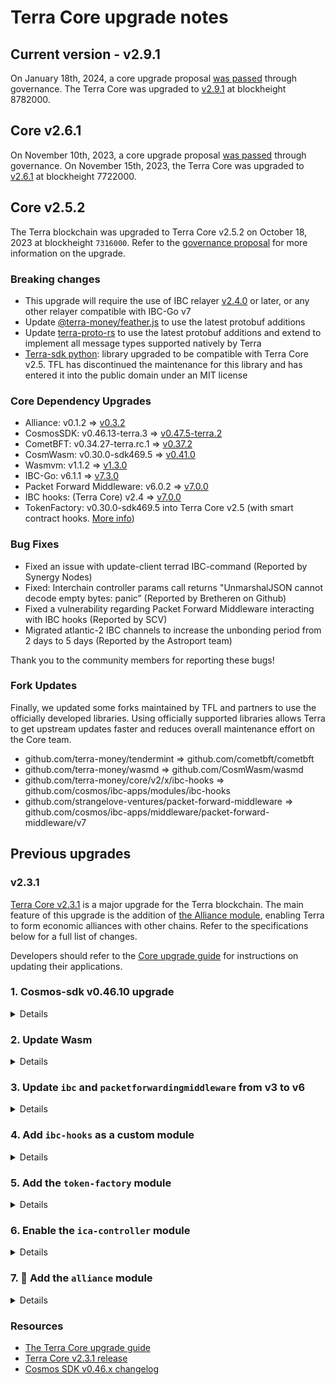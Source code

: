 
# Terra Core upgrade notes

## Current version - v2.9.1

On January 18th, 2024, a core upgrade proposal [was passed](https://station.money/proposal/phoenix-1/4798) through governance. The Terra Core was upgraded to [v2.9.1](https://github.com/terra-money/core/releases/tag/v2.9.1)  at blockheight 8782000. 


## Core v2.6.1

On November 10th, 2023, a core upgrade proposal [was passed](https://station.money/proposal/phoenix-1/4792) through governance. On November 15th, 2023, the Terra Core was upgraded to [v2.6.1](https://github.com/terra-money/core/releases/tag/v2.6.1)  at blockheight 7722000. 

## Core v2.5.2

The Terra blockchain was upgraded to Terra Core v2.5.2 on October 18, 2023 at blockheight `7316000`. Refer to the [governance proposal](https://commonwealth.im/terra/discussion/13551-phoenix-software-upgrade-proposal-v25) for more information on the upgrade.  

### Breaking changes

- This upgrade will require the use of IBC relayer [v2.4.0](https://github.com/cosmos/relayer/releases/tag/v2.4.0) or later, or any other relayer compatible with IBC-Go v7
- Update [@terra-money/feather.js](https://www.npmjs.com/package/@terra-money/feather.js/v/1.1.1-beta.1) to use the latest protobuf additions
- Update [terra-proto-rs](https://crates.io/crates/terra-proto-rs/4.0.0) to use the latest protobuf additions and extend to implement all message types supported natively by Terra
- [Terra-sdk python](https://pypi.org/project/terra-sdk): library upgraded to be compatible with Terra Core v2.5. TFL has discontinued the maintenance for this library and has entered it into the public domain under an MIT license

### Core Dependency Upgrades

- Alliance: v0.1.2 => [v0.3.2](https://github.com/terra-money/alliance/releases/tag/v0.3.2)
- CosmosSDK: v0.46.13-terra.3 => [v0.47.5-terra.2](https://github.com/terra-money/cosmos-sdk/releases/tag/v0.47.5-terra.2)
- CometBFT: v0.34.27-terra.rc.1 => [v0.37.2](https://github.com/cometbft/cometbft/releases/tag/v0.37.2)
- CosmWasm: v0.30.0-sdk469.5 => [v0.41.0](https://github.com/CosmWasm/wasmd/releases/tag/v0.41.0)
- Wasmvm: v1.1.2 => [v1.3.0](https://github.com/CosmWasm/wasmvm/releases/tag/v1.3.0)
- IBC-Go: v6.1.1 => [v7.3.0](https://github.com/cosmos/ibc-go/releases/tag/v7.3.0)
- Packet Forward Middleware: v6.0.2 => [v7.0.0](https://github.com/cosmos/ibc-apps/releases/tag/middleware/packet-forward-middleware/v7.0.0)
- IBC hooks: (Terra Core) v2.4 => [v7.0.0](https://github.com/cosmos/ibc-apps)
- TokenFactory: v0.30.0-sdk469.5 into Terra Core v2.5 (with smart contract hooks. [More info](https://github.com/terra-money/core/blob/release/v2.5/x/tokenfactory/README.md))

### Bug Fixes

- Fixed an issue with update-client terrad IBC-command (Reported by Synergy Nodes)
- Fixed: Interchain controller params call returns "UnmarshalJSON cannot decode empty bytes: panic” (Reported by Bretheren on Github)
- Fixed a vulnerability regarding Packet Forward Middleware interacting with IBC hooks (Reported by SCV)
- Migrated atlantic-2 IBC channels to increase the unbonding period from 2 days to 5 days (Reported by the Astroport team)

Thank you to the community members for reporting these bugs!

### Fork Updates

Finally, we updated some forks maintained by TFL and partners to use the officially developed libraries. Using officially supported libraries allows Terra to get upstream updates faster and reduces overall maintenance effort on the Core team.

- github.com/terra-money/tendermint => github.com/cometbft/cometbft
- github.com/terra-money/wasmd => github.com/CosmWasm/wasmd
- github.com/terra-money/core/v2/x/ibc-hooks => github.com/cosmos/ibc-apps/modules/ibc-hooks
- github.com/strangelove-ventures/packet-forward-middleware => github.com/cosmos/ibc-apps/middleware/packet-forward-middleware/v7

## Previous upgrades

###  v2.3.1
[Terra Core v2.3.1](https://github.com/terra-money/core/releases/tag/v2.3.1) is a major upgrade for the Terra blockchain. The main feature of this upgrade is the addition of [the Alliance module](https://alliance.terra.money/), enabling Terra to form economic alliances with other chains. Refer to the specifications below for a full list of changes. 

<Admonition type="tip" icon="🛠" title="Upgrade guide">

Developers should refer to the [Core upgrade guide](./upgrade.mdx) for instructions on updating their applications. 

</Admonition>

### 1. Cosmos-sdk v0.46.10 upgrade

<details> 
<summary> Details </summary>
<p>

Cosmos SDK will be upgraded to v0.46.10, which includes:

- [Changes to core modules](#modules)
- Deprecation of legacy endpoints, replaced with new endpoints:
    - [https://docs.cosmos.network/v0.45/migrations/rest.html](https://docs.cosmos.network/v0.45/migrations/rest.html)
- [Terrad changes](#terrad-changes)

### Modules

#### `x/params`

- The `x/param` module has been depreacted in favor of each module housing and providing way to modify their parameters. Each module that has parameters that are changable during runtime have an authority, the authority can be a module or user account. The Cosmos-SDK team recommends migrating modules away from using the param module. An example of how this could look like can be found [here](https://github.com/cosmos/cosmos-sdk/pull/12363).
- The Param module will be maintained until April 18, 2023. At this point the module will reach end of life and be removed from the Cosmos SDK.

#### `x/gov`

The `gov` module has been greatly improved. The previous API has been moved to `v1beta1` while the new implementation is called `v1`.

In order to submit a proposal with `submit-proposal` you now need to pass a `proposal.json` file. You can still use the old way by using `submit-legacy-proposal`. This is not recommended. More information can be found in the gov module [client documentation](https://docs.cosmos.network/v0.46/modules/gov/07_client.html).

- deposits are burned only if the vote returned is `nowithveto`. All other scenarios will refund deposits. Proposals that fail to meet quorum, fail to reach the minimum deposit, or End in a `yes` or `no` vote will get their deposits refunded: https://github.com/cosmos/cosmos-sdk/pull/11011

### Overview

Update guide: 

[https://github.com/cosmos/cosmos-sdk/blob/release/v0.46.x/UPGRADING.md](https://github.com/cosmos/cosmos-sdk/blob/release/v0.46.x/UPGRADING.md)

Full changelog:
[https://github.com/cosmos/cosmos-sdk/blob/release/v0.46.x/CHANGELOG.md](https://github.com/cosmos/cosmos-sdk/blob/release/v0.46.x/CHANGELOG.md)

### Terrad changes:

- **make chain-id flag not strictly required for tx commands:** [https://github.com/cosmos/cosmos-sdk/pull/10184](https://github.com/cosmos/cosmos-sdk/pull/10184)
- [#11313](https://github.com/cosmos/cosmos-sdk/pull/11313) Fixes `--gas auto` when executing CLI transactions in `--generate-only` mode
- (cli) [#12095](https://github.com/cosmos/cosmos-sdk/pull/12095) Fix running a tx with --dry-run returns an error
- (cli) [#11313](https://github.com/cosmos/cosmos-sdk/pull/11313) Fixes `-gas auto` when executing CLI transactions in `-generate-only` mode
- (cli) [#11337](https://github.com/cosmos/cosmos-sdk/pull/11337) Fixes `show-adress` cli cmd
- [#10842](https://github.com/cosmos/cosmos-sdk/pull/10842) Fix error when `--generate-only`, `--max-msgs` fags set while executing `WithdrawAllRewards` command.
- [#11558](https://github.com/cosmos/cosmos-sdk/pull/11558) Fix `--dry-run` not working when using tx command.
- [#11197](https://github.com/cosmos/cosmos-sdk/pull/11197) Signing with multisig now works with multisig address which is not in the keyring.
- [#11983](https://github.com/cosmos/cosmos-sdk/pull/11983) (x/feegrant, x/authz) rename grants query commands to `grants-by-grantee`, `grants-by-granter` cmds.
- [#9762](https://github.com/cosmos/cosmos-sdk/pull/9762) The init command uses the chain-id from the client config if --chain-id is not provided
- (cli) [#11065](https://github.com/cosmos/cosmos-sdk/pull/11065) Ensure the `tendermint-validator-set` query command respects the `-o` output flag.
- [#11354](https://github.com/cosmos/cosmos-sdk/pull/11355) Added missing pagination flag for `bank q total` query.
- [#10625](https://github.com/cosmos/cosmos-sdk/pull/10625) Add `--fee-payer` CLI flag
- • (cli) [#9856](https://github.com/cosmos/cosmos-sdk/pull/9856) Overwrite `--sequence` and `--account-number` flags with default flag values when used with `offline=false` in `sign-batch` command.
- • [#10379](https://github.com/cosmos/cosmos-sdk/pull/10379) Add validation to `x/upgrade` CLI `software-upgrade` command `--plan-info` value.
- [#9695](https://github.com/cosmos/cosmos-sdk/pull/9695) `<app> keys migrate` CLI command now takes no arguments.
- [#9246](https://github.com/cosmos/cosmos-sdk/pull/9246) Removed the CLI flag `-setup-config-only` from the `testnet` command and added the subcommand `init-files`.
- [#10625](https://github.com/cosmos/cosmos-sdk/pull/10625) Rename `-fee-account` CLI flag to `-fee-granter`
- [#10684](https://github.com/cosmos/cosmos-sdk/pull/10684) Rename `edit-validator` command's `-moniker` flag to `-new-moniker`
- (authz)[#11060](https://github.com/cosmos/cosmos-sdk/pull/11060) Changed the default value of the `-expiration` `tx grant` CLI Flag: was now + 1year, update: null (no expire date).
- (client/keys) [#9407](https://github.com/cosmos/cosmos-sdk/pull/9601) Added `keys rename` CLI command and `Keyring.Rename` interface method to rename a key in the keyring.
- [#10311](https://github.com/cosmos/cosmos-sdk/pull/10311) Adds cli to use tips transactions. It adds an `--aux` flag to all CLI tx commands to generate the aux signer data (with optional tip), and a new `tx aux-to-fee` subcommand to let the fee payer gather aux signer data and broadcast the tx

</p>
</details>

### 2. Update Wasm

<details> 
<summary> Details </summary>
<p>

`x/wasm` has been upgraded to [github.com/notional-labs/wasmd](http://github.com/notional-labs/wasmd) `v0.30.0-sdk469.4`. 

Wasm can now use Wasmd. Wasmd is a Cosmos zone implementation with WebAssembly (WASM) smart contracts enabled, based on a fork of the `cosmos/gaia` repository. The Wasmd binary functions like gaiad, with the addition of the x/wasm module. It provides compatibility with CosmWasm contracts and supports various interface versions.
</p>
</details>

### 3. Update `ibc` and `packetforwardingmiddleware` from v3 to v6

<details> 
<summary> Details </summary>
<p>
### IBC
    
#### v3 to v4:

- Moved IBC core modules from **`x/ibc`** to **`core`** package.
- All client state types now use **`ClientState`** interface.
- Introduced **`ICS4Wrapper`** interface for handling **`LightClientState`** and **`LightClientConsensusState`** methods.
- **`CreateClient`** method in testing package now returns created client's **`ClientState`**.

#### v4 to v5:

- Introduced **`UpgradeableClientState`** interface for client types.
- ICS07 Tendermint client now supports upgrade via **`UpgradeClient`** and **`UpgradeConsensusState`** methods.
- ICS20 Transfer module now supports unordered channels.

#### v5 to v6:

- Introduced migration for **`27-interchain-accounts`**, transferring ownership of ICS27 channel capabilities from authentication modules to ICS27 controller submodule.
- ICS27 controller submodule now includes **`MsgServer`**, providing standardized approach to integrating existing forms of authentication.
- Updated default params in ICS27 host submodule to include **`AllowAllHostMsgs`** wildcard.
- Removed **`SendTransfer`** function from ICS20, IBC transfers should now be initiated with **`MsgTransfer`** routed to ICS20 **`MsgServer`**.
- Simplified **`SendPacket`** API in ICS04, callers no longer need to pass pre-constructed packet.
- Updated **`NewKeeper`** function in ICS29 to remove **`paramSpace`** parameter.
- Made several changes to IBC testing package, including simplified **`SendPacket`** API.

</p>
</details>

### 4. Add `ibc-hooks` as a custom module

<details> 
<summary> Details </summary>
<p>

[Further Documentation](https://github.com/osmosis-labs/osmosis/blob/main/x/ibc-hooks/README.md)
    
Wasm hooks, an IBC middleware, enable ICS-20 token transfers to initiate contract calls, allowing cross-chain contract calls involving token movement. This addition is particularly useful for cross-chain swaps, a powerful primitive. The mechanism uses a memo field on every ICS20 transfer packet starting from IBC v3.4.0. If the memo field has a specific format, a wasm contract call is executed.
    
The CosmWasm `MsgExecuteContract` contains sender, contract, msg, and funds fields, with the sender replaced by an account representing the sender, prefixed by the channel and a wasm module prefix. The contract, msg, and funds fields are obtained from the ICS-20 packet metadata.

</p>
</details>

### 5. Add the `token-factory` module

<details> 
<summary> Details </summary>
<p>

[Further Documentation](https://docs.osmosis.zone/osmosis-core/modules/tokenfactory)

The `x/tokenfactory` module enables accounts to create new tokens using the format `factory/{creator address}/{subdenom}`. This approach allows permissionless token minting since tokens are namespaced by creator addresses, eliminating the need to resolve name collisions. Accounts can create multiple `denoms` by providing a unique `subdenom` for each.

Upon creating a `denom`, the creator is granted "admin" privileges, empowering them to mint tokens to any account, burn tokens from any account, create transfers between two accounts, and change the admin. Future enhancements may expand admin capabilities. The `ChangeAdmin` functionality enables changing the master admin account or even removing admin privileges entirely. Admins can also share privileges with others using the `x/authz` module.

</p>
</details>

### 6. Enable the `ica-controller` module

<details> 
<summary> Details </summary>
<p>

[Further Documentation](https://tutorials.cosmos.network/academy/3-ibc/6-ica.html)

The Interchain Accounts module is a Cosmos SDK implementation of the ICS-27 protocol, enabling cross-chain account management using IBC. Interchain Accounts differ from regular accounts by being controlled programmatically via IBC packets instead of using a private key. 

The system involves a Host Chain, where the Interchain Account is registered, and a Controller Chain, which controls the account on the Host Chain. The Authentication Module on the Controller Chain manages the creation and management of Interchain Accounts. The SDK security model assumes that modules on a chain are trustworthy, and the ICS-27 implementation in `ibc-go` relies on this assumption for its security considerations, expecting other IBC application modules not to bind to ports within the ICS-27 namespace.

</p>
</details>

### 7. 🤝 Add the `alliance` module 

<details> 
<summary> Details </summary>
<p>

[Further Documentation](https://alliance.terra.money/)

Alliance is an open-source module based on the Cosmos SDK that fosters economic cooperation among blockchains through interchain staking. It aims to increase innovation, user adoption, and cross-chain collaboration by promoting bilateral economic alliances across Cosmos chains.

The module enables blockchains to trade yield with one another, similar to yield farming for Layer 1 (L1) protocols. Two chains integrate the Alliance module, determining which assets can be staked and assigning a Take Rate and Reward Weight to each asset. Users can then bridge their assets to other chains and stake them to earn Reward Weight.

There are several use cases for Alliance, including:

1. Diversifying and augmenting staking yield: Chains can enhance their native staking yield using Alliance assets. Users can also diversify and boost their yield by staking on one chain and bridging to another.
2. Attracting users, liquidity, and developers: By setting the Take Rate to 0%, blockchains can draw new users and liquidity from allied chain participants, leading to a positive feedback loop of increasing usage, liquidity, and dApp development.
3. Incentivizing application developers: Alliance can provide L1 staking yield to app token stakers, rewarding users of promising apps with fees and inflation from the underlying L1.

</p>
</details>

### Resources

- [The Terra Core upgrade guide](./upgrade.mdx)
- [Terra Core v2.3.1 release](https://github.com/terra-money/core/releases/tag/v2.3.1)
- [Cosmos SDK v0.46.x changelog](https://github.com/cosmos/cosmos-sdk/blob/release/v0.46.x/CHANGELOG.md)